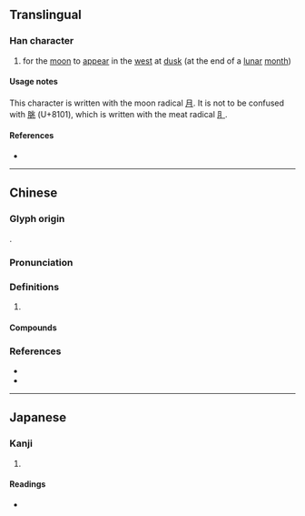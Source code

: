 {{also|脁}}
{{character info/new}}
==Translingual==

===Han character===
{{Han char|rn=74|rad=月|as=06|sn=10|four=72213|canj=BLMO|ids=⿰月兆}}

# for the [[moon]] to [[appear]] in the [[west]] at [[dusk]] (at the end of a [[lunar]] [[month]])

====Usage notes====
This character is written with the moon radical [[⽉]]. It is not to be confused with [[脁]] (U+8101), which is written with the meat radical [[⺼]].

====References====
* {{Han ref|kx=0505.150|dkj=14358|dj=0884.070|hdz=32069.030|uh=6713|ud=26387|bh=D1D8|bd=53720}}

----

==Chinese==
{{zh-forms}}

===Glyph origin===
{{Han etym}}
{{Han compound|月|兆|ls=psc|c1=s|c2=p|t1=moon}}.

===Pronunciation===
{{zh-pron
|m=tiǎo
|c=tiu3,tiu2,tiu5
|mc=y
|oc=y
|cat=
}}

===Definitions===
{{zh-hanzi}}

# {{rfdef|zh}}

====Compounds====
{{zh-der|謝朓}}

===References===
* {{R:twedu|B01602}}
* {{R:yue:Hanzi}}

----

==Japanese==

===Kanji===
{{ja-kanji|grade=|rs=月06}}

# {{rfdef|ja|sort=月06}}

====Readings====
* {{ja-readings|on=[[ちょう]] (chō)|kun=}}